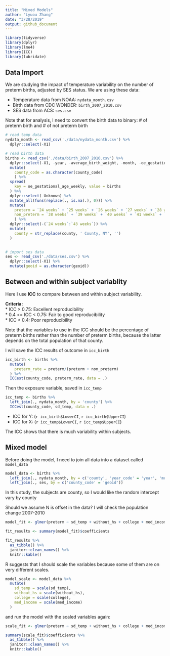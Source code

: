 ```yaml
---
title: "Mixed Models"
author: "Lyuou Zhang"
date: "3/28/2019"
output: github_document
---
```


```r
library(tidyverse)
library(dplyr) 
library(lme4)
library(ICC) 
library(lubridate)
```

## Data Import

We are studying the impact of temperature variability on the number of preterm births, adjusted by SES status. We are using these data:  
  
*  Temperature data from NOAA: `nydata_month.csv`  
*  Birth data from CDC WONDER: `birth_2007_2010.csv`  
*  SES data from ACS: `ses.csv`  

Note that for analysis, I need to convert the birth data to binary: # of preterm birth and # of not preterm birth

```r
# read temp data
nydata_month <- read_csv('./data/nydata_month.csv') %>% 
  dplyr::select(-X1)

# read birth data
births <- read_csv('./data/birth_2007_2010.csv') %>% 
  dplyr::select(-X1, -year, -average_birth_weight, -month, -oe_gestational_age_weekly_code) %>% 
  mutate(
    county_code = as.character(county_code)
    ) %>% 
  spread(
    key = oe_gestational_age_weekly, value = births
  ) %>% 
  dplyr::select(-Unknown) %>% 
  mutate_all(funs(replace(., is.na(.), 0))) %>% 
  mutate(
    preterm = `24 weeks` + `25 weeks` + `26 weeks` + `27 weeks` + `28 weeks` + `29 weeks` + `30 weeks` + `31 weeks` + `32 weeks` + `33 weeks` + `34 weeks` + `35 weeks` + `36 weeks` + `37 weeks`,
    non_preterm = `38 weeks` + `39 weeks` + `40 weeks` + `41 weeks` + `42 weeks` + `43 weeks`
    ) %>% 
  dplyr::select(-(`24 weeks`:`43 weeks`)) %>% 
  mutate(
    county = str_replace(county, ' County, NY', '')
  )
  

# import ses data
ses <- read_csv('./data/ses.csv') %>% 
  dplyr::select(-X1) %>% 
  mutate(geoid = as.character(geoid))

```

## Between and within subject variablity

Here I use **ICC** to compare between and within subject variability.

**Criteria:**   
*  ICC > 0.75: Excellent reproducibility  
*  0.4 <= ICC < 0.75: Fair to good reproducibility   
*  ICC < 0.4: Poor reproducibility  

Note that the variables to use in the ICC should be the percentage of preterm births rather than the number of preterm births, because the latter depends on the total population of that county.

I will save the ICC results of outcome in `icc_birth`
```r
icc_birth <- births %>% 
  mutate(
    preterm_rate = preterm/(preterm + non_preterm)
  ) %>% 
  ICCest(county_code, preterm_rate, data = .)

```


Then the exposure variable, saved in `icc_temp`
```r
icc_temp <- births %>% 
  left_join(., nydata_month, by = 'county') %>% 
  ICCest(county_code, sd_temp, data = .)


```

*  ICC for Y: (`r icc_birth$LowerCI`, `r icc_birth$UpperCI`)
*  ICC for X: (`r icc_temp$LowerCI`, `r icc_temp$UpperCI`)

The ICC shows that there is much variability within subjects. 

## Mixed model

Before doing the model, I need to join all data into a dataset called `model_data`

```r
model_data <- births %>% 
  left_join(., nydata_month, by = c('county', 'year_code' = 'year', 'month_code' = 'month')) %>%
  left_join(., ses, by = c('county_code' = 'geoid'))

```

In this study, the subjects are county, so I would like the random intercept vary by county  

Should we assume N is offset in the data? I will check the population change 2007-2010


```r
model_fit <- glmer(preterm ~ sd_temp + without_hs + college + med_income + (1|county_code), data = model_data, family = 'poisson')

fit_results <- summary(model_fit)$coefficients

fit_results %>% 
  as_tibble() %>% 
  janitor::clean_names() %>% 
  knitr::kable()
```

R suggests that I should scale the variables because some of them are on very different scales. 


```r
model_scale <- model_data %>% 
  mutate(
    sd_temp = scale(sd_temp),
    without_hs = scale(without_hs),
    college = scale(college),
    med_income = scale(med_income)
  )

```

and run the model with the scaled variables again:

```r
scale_fit <- glmer(preterm ~ sd_temp + without_hs + college + med_income + (1|county_code), data = model_scale, family = 'poisson')

summary(scale_fit)$coefficients %>% 
  as_tibble() %>% 
  janitor::clean_names() %>% 
  knitr::kable()
```







